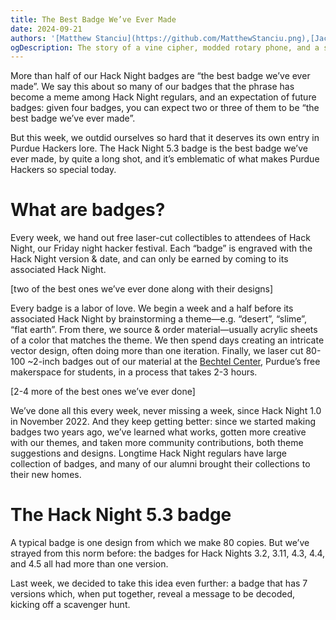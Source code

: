 ```yaml
---
title: The Best Badge We’ve Ever Made
date: 2024-09-21
authors: '[Matthew Stanciu](https://github.com/MatthewStanciu.png),[Jack Hogan](https://github.com/ImTheSquid.png),[Hazel Roeder](https://github.com/fizzyapple12.png),[Sean Choi](https://github.com/szeans.png)'
ogDescription: The story of a vine cipher, modded rotary phone, and a scavenger hunt.
---
```


More than half of our Hack Night badges are “the best badge we’ve ever made”. We say this about so many of our badges that the phrase has become a meme among Hack Night regulars, and an expectation of future badges: given four badges, you can expect two or three of them to be “the best badge we’ve ever made”.

But this week, we outdid ourselves so hard that it deserves its own entry in Purdue Hackers lore. The Hack Night 5.3 badge is the best badge we’ve ever made, by quite a long shot, and it’s emblematic of what makes Purdue Hackers so special today.

# What are badges?

Every week, we hand out free laser-cut collectibles to attendees of Hack Night, our Friday night hacker festival. Each “badge” is engraved with the Hack Night version & date, and can only be earned by coming to its associated Hack Night.

[two of the best ones we’ve ever done along with their designs]

Every badge is a labor of love. We begin a week and a half before its associated Hack Night by brainstorming a theme—e.g. “desert”, “slime”, “flat earth”. From there, we source & order material—usually acrylic sheets of a color that matches the theme. We then spend days creating an intricate vector design, often doing more than one iteration. Finally, we laser cut 80-100 ~2-inch badges out of our material at the [Bechtel Center](https://www.purdue.edu/bidc/), Purdue’s free makerspace for students, in a process that takes 2-3 hours.

[2-4 more of the best ones we’ve ever done]

We’ve done all this every week, never missing a week, since Hack Night 1.0 in November 2022. And they keep getting better: since we started making badges two years ago, we’ve learned what works, gotten more creative with our themes, and taken more community contributions, both theme suggestions and designs. Longtime Hack Night regulars have large collection of badges, and many of our alumni brought their collections to their new homes.

# The Hack Night 5.3 badge

A typical badge is one design from which we make 80 copies. But we’ve strayed from this norm before: the badges for Hack Nights 3.2, 3.11, 4.3, 4.4, and 4.5 all had more than one version.

Last week, we decided to take this idea even further: a badge that has 7 versions which, when put together, reveal a message to be decoded, kicking off a scavenger hunt.